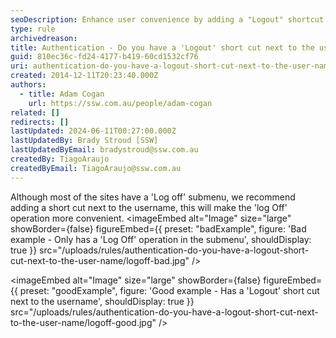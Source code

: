 ```yaml
---
seoDescription: Enhance user convenience by adding a "Logout" shortcut next to the username, making it easy to log off with one click.
type: rule
archivedreason:
title: Authentication - Do you have a 'Logout' short cut next to the username ?
guid: 810ec36c-fd24-4177-b419-60cd1532cf76
uri: authentication-do-you-have-a-logout-short-cut-next-to-the-user-name
created: 2014-12-11T20:23:40.000Z
authors:
  - title: Adam Cogan
    url: https://ssw.com.au/people/adam-cogan
related: []
redirects: []
lastUpdated: 2024-06-11T00:27:00.000Z
lastUpdatedBy: Brady Stroud [SSW]
lastUpdatedByEmail: bradystroud@ssw.com.au
createdBy: TiagoAraujo
createdByEmail: TiagoAraujo@ssw.com.au
---
```


Although most of the sites have a 'Log off' submenu, we recommend adding a short cut next to the username, this will make the 'log Off' operation more convenient.
<imageEmbed
  alt="Image"
  size="large"
  showBorder={false}
  figureEmbed={{
    preset: "badExample",
    figure: 'Bad example - Only has a \'Log Off\' operation in the submenu',
    shouldDisplay: true
  }}
  src="/uploads/rules/authentication-do-you-have-a-logout-short-cut-next-to-the-user-name/logoff-bad.jpg"
/>

<imageEmbed
  alt="Image"
  size="large"
  showBorder={false}
  figureEmbed={{
    preset: "goodExample",
    figure: 'Good example - Has a \'Logout\' short cut next to the username',
    shouldDisplay: true
  }}
  src="/uploads/rules/authentication-do-you-have-a-logout-short-cut-next-to-the-user-name/logoff-good.jpg"
/>
